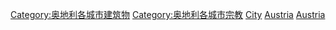 {{Commons category|Churches in Austria by city}}
[[Category:奥地利各城市建筑物|Category:奥地利各城市建筑物]]
[[Category:奥地利各城市宗教|Category:奥地利各城市宗教]]
[[Category:奥地利教堂|City]]
[[Category:各國各城市教堂|Austria]]
[[Category:歐洲各城市教堂‎|Austria]]